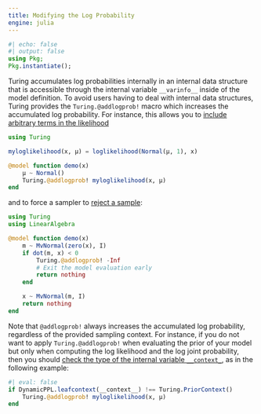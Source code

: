 ```yaml
---
title: Modifying the Log Probability
engine: julia
---
```


```julia
#| echo: false
#| output: false
using Pkg;
Pkg.instantiate();
```

Turing accumulates log probabilities internally in an internal data structure that is accessible through the internal variable `__varinfo__` inside of the model definition.
To avoid users having to deal with internal data structures, Turing provides the `Turing.@addlogprob!` macro which increases the accumulated log probability.
For instance, this allows you to
[include arbitrary terms in the likelihood](https://github.com/TuringLang/Turing.jl/issues/1332)

```julia
using Turing

myloglikelihood(x, μ) = loglikelihood(Normal(μ, 1), x)

@model function demo(x)
    μ ~ Normal()
    Turing.@addlogprob! myloglikelihood(x, μ)
end
```

and to force a sampler to [reject a sample](https://github.com/TuringLang/Turing.jl/issues/1328):

```julia
using Turing
using LinearAlgebra

@model function demo(x)
    m ~ MvNormal(zero(x), I)
    if dot(m, x) < 0
        Turing.@addlogprob! -Inf
        # Exit the model evaluation early
        return nothing
    end

    x ~ MvNormal(m, I)
    return nothing
end
```

Note that `@addlogprob!` always increases the accumulated log probability, regardless of the provided
sampling context.
For instance, if you do not want to apply `Turing.@addlogprob!` when evaluating the prior of your model but only when computing the log likelihood and the log joint probability, then you should [check the type of the internal variable `__context_`](https://github.com/TuringLang/DynamicPPL.jl/issues/154), as in the following example:

```julia
#| eval: false
if DynamicPPL.leafcontext(__context__) !== Turing.PriorContext()
    Turing.@addlogprob! myloglikelihood(x, μ)
end
```
